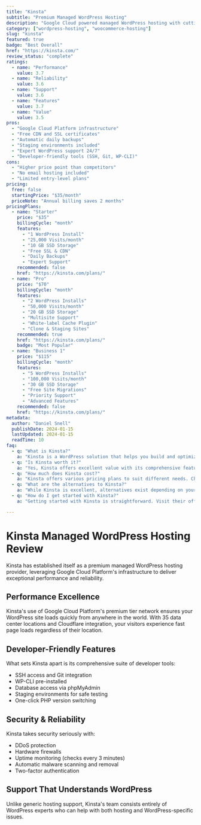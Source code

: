 ```yaml
---
title: "Kinsta"
subtitle: "Premium Managed WordPress Hosting"
description: "Google Cloud powered managed WordPress hosting with cutting-edge performance, security, and developer-friendly features."
category: ["wordpress-hosting", "woocommerce-hosting"]
slug: "kinsta"
featured: true
badge: "Best Overall"
href: "https://kinsta.com/"
review_status: "complete"
ratings:
  - name: "Performance"
    value: 3.7
  - name: "Reliability"
    value: 3.6
  - name: "Support"
    value: 3.6
  - name: "Features"
    value: 3.7
  - name: "Value"
    value: 3.5
pros:
  - "Google Cloud Platform infrastructure"
  - "Free CDN and SSL certificates"
  - "Automatic daily backups"
  - "Staging environments included"
  - "Expert WordPress support 24/7"
  - "Developer-friendly tools (SSH, Git, WP-CLI)"
cons:
  - "Higher price point than competitors"
  - "No email hosting included"
  - "Limited entry-level plans"
pricing:
  free: false
  startingPrice: "$35/month"
  priceNote: "Annual billing saves 2 months"
pricingPlans:
  - name: "Starter"
    price: "$35"
    billingCycle: "month"
    features:
      - "1 WordPress Install"
      - "25,000 Visits/month"
      - "10 GB SSD Storage"
      - "Free SSL & CDN"
      - "Daily Backups"
      - "Expert Support"
    recommended: false
    href: "https://kinsta.com/plans/"
  - name: "Pro"
    price: "$70"
    billingCycle: "month"
    features:
      - "2 WordPress Installs"
      - "50,000 Visits/month"
      - "20 GB SSD Storage"
      - "Multisite Support"
      - "White-label Cache Plugin"
      - "Clone & Staging Sites"
    recommended: true
    href: "https://kinsta.com/plans/"
    badge: "Most Popular"
  - name: "Business 1"
    price: "$115"
    billingCycle: "month"
    features:
      - "5 WordPress Installs"
      - "100,000 Visits/month"
      - "30 GB SSD Storage"
      - "Free Site Migrations"
      - "Priority Support"
      - "Advanced Features"
    recommended: false
    href: "https://kinsta.com/plans/"
metadata:
  author: "Daniel Snell"
  publishDate: 2024-01-15
  lastUpdated: 2024-01-15
  readTime: 10
faq:
  - q: "What is Kinsta?"
    a: "Kinsta is a WordPress solution that helps you build and optimize your website with powerful features and excellent performance."
  - q: "Is Kinsta worth it?"
    a: "Yes, Kinsta offers excellent value with its comprehensive feature set, regular updates, and reliable support. It's a solid investment for serious WordPress users."
  - q: "How much does Kinsta cost?"
    a: "Kinsta offers various pricing plans to suit different needs. Check their official website for current pricing and special offers."
  - q: "What are the alternatives to Kinsta?"
    a: "While Kinsta is excellent, alternatives exist depending on your specific needs. Consider your requirements for features, budget, and ease of use when comparing options."
  - q: "How do I get started with Kinsta?"
    a: "Getting started with Kinsta is straightforward. Visit their official website, choose a plan that fits your needs, and follow their setup documentation or tutorials."

---
```


# Kinsta Managed WordPress Hosting Review

Kinsta has established itself as a premium managed WordPress hosting provider, leveraging Google Cloud Platform's infrastructure to deliver exceptional performance and reliability.

## Performance Excellence

Kinsta's use of Google Cloud Platform's premium tier network ensures your WordPress site loads quickly from anywhere in the world. With 35 data center locations and Cloudflare integration, your visitors experience fast page loads regardless of their location.

## Developer-Friendly Features

What sets Kinsta apart is its comprehensive suite of developer tools:
- SSH access and Git integration
- WP-CLI pre-installed
- Database access via phpMyAdmin
- Staging environments for safe testing
- One-click PHP version switching

## Security & Reliability

Kinsta takes security seriously with:
- DDoS protection
- Hardware firewalls
- Uptime monitoring (checks every 3 minutes)
- Automatic malware scanning and removal
- Two-factor authentication

## Support That Understands WordPress

Unlike generic hosting support, Kinsta's team consists entirely of WordPress experts who can help with both hosting and WordPress-specific issues.